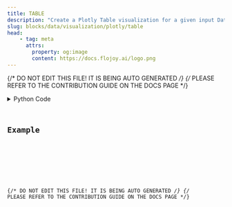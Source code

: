 ```yaml
---
title: TABLE
description: "Create a Plotly Table visualization for a given input DataContainer."
slug: blocks/data/visualization/plotly/table
head:
    - tag: meta
      attrs:
        property: og:image
        content: https://docs.flojoy.ai/logo.png
---
```


{/* DO NOT EDIT THIS FILE! IT IS BEING AUTO GENERATED */}
{/* PLEASE REFER TO THE CONTRIBUTION GUIDE ON THE DOCS PAGE */}


<DownloadStudioBanner />
<PythonDocsDisplay docstring={block_data["docstring"]} />
<details>
<summary>Python Code</summary>



<Code code={pythonCode} lang="py" wrap theme="dracula" />

[Find this Flojoy Block on GitHub](https://github.com/flojoy-ai/blocks/blob/main/blocks/DATA/VISUALIZATION/PLOTLY/TABLE/TABLE.py)

</details>

## Example


<GetHelpWidget />


<AppDisplay app={app} blockName="TABLE" client:visible />


<Example />

{/* DO NOT EDIT THIS FILE! IT IS BEING AUTO GENERATED */}
{/* PLEASE REFER TO THE CONTRIBUTION GUIDE ON THE DOCS PAGE */}
